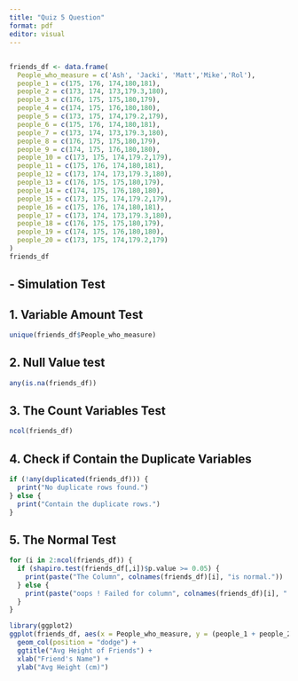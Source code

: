 ---
title: "Quiz 5 Question"
format: pdf
editor: visual
---

## 

```{r}
friends_df <- data.frame(
  People_who_measure = c('Ash', 'Jacki', 'Matt','Mike','Rol'),
  people_1 = c(175, 176, 174,180,181),
  people_2 = c(173, 174, 173,179.3,180),
  people_3 = c(176, 175, 175,180,179),
  people_4 = c(174, 175, 176,180,180),
  people_5 = c(173, 175, 174,179.2,179),
  people_6 = c(175, 176, 174,180,181),
  people_7 = c(173, 174, 173,179.3,180),
  people_8 = c(176, 175, 175,180,179),
  people_9 = c(174, 175, 176,180,180),
  people_10 = c(173, 175, 174,179.2,179),
  people_11 = c(175, 176, 174,180,181),
  people_12 = c(173, 174, 173,179.3,180),
  people_13 = c(176, 175, 175,180,179),
  people_14 = c(174, 175, 176,180,180),
  people_15 = c(173, 175, 174,179.2,179),
  people_16 = c(175, 176, 174,180,181),
  people_17 = c(173, 174, 173,179.3,180),
  people_18 = c(176, 175, 175,180,179),
  people_19 = c(174, 175, 176,180,180),
  people_20 = c(173, 175, 174,179.2,179)
)
friends_df

```

## - Simulation Test

## 1. Variable Amount Test

```{r}
unique(friends_df$People_who_measure)

```

## 2. Null Value test

```{r}
any(is.na(friends_df))

```

## 3. The Count Variables Test

```{r}
ncol(friends_df)
```

## 4. Check if Contain the Duplicate Variables

```{r}
if (!any(duplicated(friends_df))) {
  print("No duplicate rows found.")
} else {
  print("Contain the duplicate rows.")
}
```

## 5. The Normal Test

```{r}
for (i in 2:ncol(friends_df)) {
  if (shapiro.test(friends_df[,i])$p.value >= 0.05) {
    print(paste("The Column", colnames(friends_df)[i], "is normal."))
  } else {
    print(paste("oops ! Failed for column", colnames(friends_df)[i], "."))
  }
}

```

```{r}
library(ggplot2)
ggplot(friends_df, aes(x = People_who_measure, y = (people_1 + people_2 + people_3 + people_4 + people_5 + people_6 + people_7 + people_8 + people_9 + people_10 + people_11 + people_12 + people_13 + people_14 + people_15 + people_16 + people_17 + people_18 + people_19 + people_20)/20, fill = People_who_measure)) +
  geom_col(position = "dodge") +
  ggtitle("Avg Height of Friends") +
  xlab("Friend's Name") +
  ylab("Avg Height (cm)")
```
